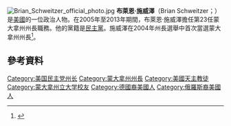 [[File:Brian_Schweitzer_official_photo.jpg|thumb]]
'''布萊恩·施威澤'''（Brian Schweitzer；{{bd|1955年|9月4日}}）是[[美國|美國]]的一位政治人物。在2005年至2013年期間，布萊恩·施威澤擔任第23任蒙大拿州州長職務。他的黨籍是[[民主黨_(美國)|民主黨]]。施威澤在2004年州長選舉中首次當選蒙大拿州州長<ref name="economist2006">{{cite news|url=http://www.economist.com/displayStory.cfm?story_id=8081977|title=There's electoral gold in those hills|accessdate=August 5, 2007|date=October 26, 2006|work=The Economist|archive-date=2009-08-24|archive-url=https://web.archive.org/web/20090824233720/http://www.economist.com/displayStory.cfm?story_id=8081977|dead-url=no}}</ref>。
== 參考資料 ==
{{reflist}}
{{DEFAULTSORT: Schweitzer, Brian}}
[[Category:美国民主党州长|Category:美国民主党州长]]
[[Category:蒙大拿州州長|Category:蒙大拿州州長]]
[[Category:美國天主教徒|Category:美國天主教徒]]
[[Category:蒙大拿州立大学校友|Category:蒙大拿州立大学校友]]
[[Category:德國裔美國人|Category:德國裔美國人]]
[[Category:俄羅斯裔美國人|Category:俄羅斯裔美國人]]